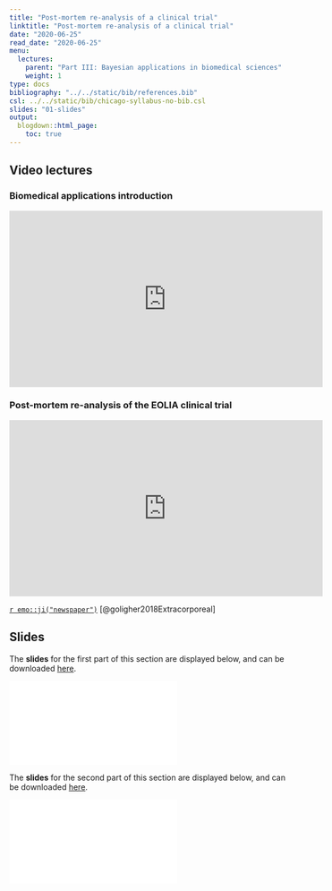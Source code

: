 ```yaml
---
title: "Post-mortem re-analysis of a clinical trial"
linktitle: "Post-mortem re-analysis of a clinical trial"
date: "2020-06-25"
read_date: "2020-06-25"
menu:
  lectures:
    parent: "Part III: Bayesian applications in biomedical sciences"
    weight: 1
type: docs
bibliography: "../../static/bib/references.bib"
csl: ../../static/bib/chicago-syllabus-no-bib.csl
slides: "01-slides"
output:
  blogdown::html_page:
    toc: true
---
```


## Video lectures

### Biomedical applications introduction
<iframe width="560" height="315" src="https://www.youtube.com/embed/" frameborder="0" allow="accelerometer; autoplay; encrypted-media; gyroscope; picture-in-picture" allowfullscreen></iframe>

### Post-mortem re-analysis of the EOLIA clinical trial
<iframe width="560" height="315" src="https://www.youtube.com/embed/" frameborder="0" allow="accelerometer; autoplay; encrypted-media; gyroscope; picture-in-picture" allowfullscreen></iframe>

[`r emo::ji("newspaper")`](/readings/Goligher2018JAMA.pdf) [@goligher2018Extracorporeal]

## Slides

The **slides** for the first part of this section are displayed below, and can be downloaded [here](/slides/slidesAppIntro.pdf).

<html>
<body>
  <object data="/slides/slidesAppIntro.pdf##view=fit" type="application/pdf" width="420" height="237">
        <embed src="/slides/slidesAppIntro.pdf##view=fit" type="application/pdf"/>
  </object>
</body>
</html>

The **slides** for the second part of this section are displayed below, and can be downloaded [here](/slides/slidesAppEOLIA.pdf).

<html>
<body>
  <object data="/slides/slidesAppEOLIA.pdf##view=fit" type="application/pdf" width="420" height="237">
        <embed src="/slides/slidesAppEOLIA.pdf##view=fit" type="application/pdf"/>
  </object>
</body>
</html>